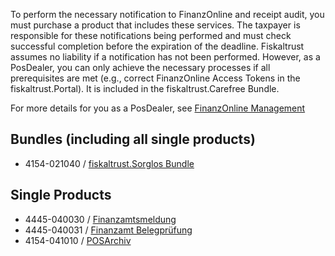 To perform the necessary notification to FinanzOnline and receipt audit, you must purchase a product that includes these services. The taxpayer is responsible for these notifications being performed and must check successful completion before the expiration of the deadline.
Fiskaltrust assumes no liability if a notification has not been performed. However, as a PosDealer, you can only achieve the necessary processes if all prerequisites are met (e.g., correct FinanzOnline Access Tokens in the fiskaltrust.Portal).
It is included in the fiskaltrust.Carefree Bundle.

For more details for you as a PosDealer, see [FinanzOnline Management](https://docs.fiskaltrust.cloud/de/docs/posdealers/buy-resell/products/3rd-party/finanzonline-management)

## Bundles (including all single products)

- 4154-021040 / [fiskaltrust.Sorglos Bundle](https://www.fiskaltrust.at/products/product_01/#1468153721989-91b86112-b158)

## Single Products

- 4445-040030 / [Finanzamtsmeldung](https://www.fiskaltrust.at/products/product_01/#1468154597168-53fabb3d-7842)
- 4445-040031 / [Finanzamt Belegprüfung](https://www.fiskaltrust.at/products/product_01/#1468159257275-22b0c802-9330)
- 4154-041010 / [POSArchiv](https://www.fiskaltrust.at/products/product_01/#1518106534858-d3d2d959-b0fe)

